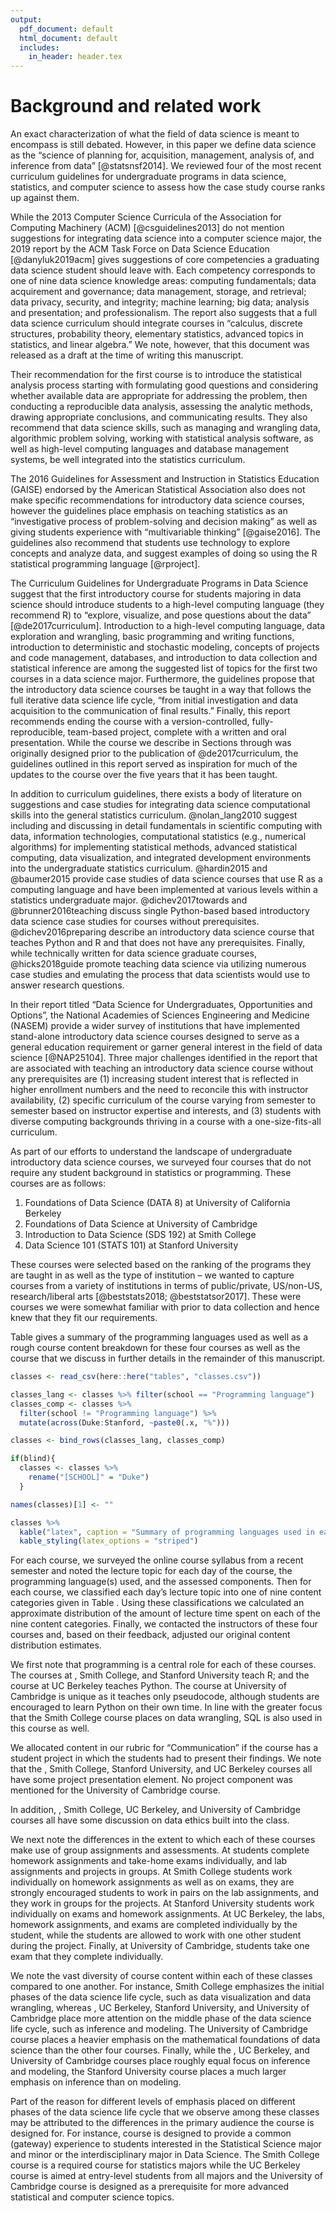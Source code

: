 ```yaml
---
output:
  pdf_document: default
  html_document: default
  includes:
    in_header: header.tex
---
```

# Background and related work
\label{sec:background}

An exact characterization of what the field of data science is meant to encompass is still debated. However, in this paper we define data science as the "science of planning for, acquisition, management, analysis of, and inference from data" [@statsnsf2014]. 
We reviewed four of the most recent curriculum guidelines for undergraduate programs in data science, statistics, and computer science to assess how the case study course ranks up against them.

While the 2013 Computer Science Curricula of the Association for Computing Machinery (ACM) [@csguidelines2013] do not mention suggestions for integrating data science into a computer science major, the 2019 report by the ACM Task Force on Data Science Education [@danyluk2019acm] gives suggestions of core competencies a graduating data science student should leave with. 
Each competency corresponds to one of nine data science knowledge areas: computing fundamentals; data acquirement and governance; data management, storage, and retrieval; data privacy, security, and integrity; machine learning; big data; analysis and presentation; and professionalism. 
The report also suggests that a full data science curriculum should integrate courses in "calculus, discrete structures, probability theory, elementary statistics, advanced topics in statistics, and linear algebra." 
We note, however, that this document was released as a draft at the time of writing this manuscript.

Their recommendation for the first course is to introduce the statistical analysis process starting with formulating good questions and considering whether available data are appropriate for addressing the problem, then conducting a reproducible data analysis, assessing the analytic methods, drawing appropriate conclusions, and communicating results. 
They also recommend that data science skills, such as managing and wrangling data, algorithmic problem solving, working with statistical analysis software, as well as high-level computing languages and database management systems, be well integrated into the statistics curriculum.

The 2016 Guidelines for Assessment and Instruction in Statistics Education (GAISE) endorsed by the American Statistical Association also does not make specific recommendations for introductory data science courses, however the guidelines place emphasis on teaching statistics as an "investigative process of problem-solving and decision making" as well as giving students experience with "multivariable thinking" [@gaise2016]. 
The guidelines also recommend that students use technology to explore concepts and analyze data, and suggest examples of doing so using the R statistical programming language [@rproject].

The Curriculum Guidelines for Undergraduate Programs in Data Science suggest that the first introductory course for students majoring in data science should introduce students to a high-level computing language (they recommend R) to "explore, visualize, and pose questions about the data" [@de2017curriculum]. 
Introduction to a high-level computing language, data exploration and wrangling, basic programming and writing functions, introduction to deterministic and stochastic modeling, concepts of projects and code management, databases, and introduction to data collection and statistical inference are among the suggested list of topics for the first two courses in a data science major. 
Furthermore, the guidelines propose that the introductory data science courses be taught in a way that follows the full iterative data science life cycle, "from initial investigation and data acquisition to the communication of final results." 
Finally, this report recommends ending the course with a version-controlled, fully-reproducible, team-based project, complete with a written and oral presentation. 
While the \school{} course we describe in Sections \ref{sec:course} through \ref{sec:discussion} was originally designed prior to the publication of @de2017curriculum, the guidelines outlined in this report served as inspiration for much of the updates to the course over the five years that it has been taught. 

In addition to curriculum guidelines, there exists a body of literature on suggestions and case studies for integrating data science computational skills into the general statistics curriculum. 
@nolan_lang2010 suggest including and discussing in detail fundamentals in scientific computing with data, information technologies, computational statistics (e.g., numerical algorithms) for implementing statistical methods, advanced statistical computing, data visualization, and integrated development environments into the undergraduate statistics curriculum. 
@hardin2015 and @baumer2015 provide case studies of data science courses that use R as a computing language and have been implemented at various levels within a statistics undergraduate major. 
@dichev2017towards and @brunner2016teaching discuss single Python-based based introductory data science case studies for courses without prerequisites. 
@dichev2016preparing describe an introductory data science course that teaches Python and R and that does not have any prerequisites. 
Finally, while technically written for data science graduate courses, @hicks2018guide promote teaching data science via utilizing numerous case studies and emulating the process that data scientists would use to answer research questions.

In their report titled "Data Science for Undergraduates, Opportunities and Options", the National Academies of Sciences Engineering and Medicine (NASEM) provide a wider survey of institutions that have implemented stand-alone introductory data science courses designed to serve as a general education  requirement or garner general interest in the field of data science [@NAP25104]. 
Three major challenges identified in the report that are associated with teaching an introductory data science course without any prerequisites are (1) increasing student interest that is reflected in higher enrollment numbers and the need to reconcile this with instructor availability, (2) specific curriculum of the course varying from semester to semester based on instructor expertise and interests, and (3) students with diverse computing backgrounds thriving in a course with a one-size-fits-all curriculum.

As part of our efforts to understand the landscape of undergraduate introductory data science courses, we surveyed four courses that do not require any student background in statistics or programming. 
These courses are as follows: 

1. Foundations of Data Science (DATA 8) at University of California Berkeley 
2. Foundations of Data Science at University of Cambridge 
3. Introduction to Data Science (SDS 192) at Smith College 
4. Data Science 101 (STATS 101) at Stanford University 

These courses were selected based on the ranking of the programs they are taught in as well as the type of institution -- we wanted to capture courses from a variety of institutions in terms of public/private, US/non-US, research/liberal arts [@beststats2018; @beststatsor2017]. 
These were courses we were somewhat familiar with prior to data collection and hence knew that they fit our requirements.

Table \ref{tab:class-components} gives a summary of the programming languages used as well as a rough course content breakdown for these four courses as well as the \school{} course that we discuss in further details in the remainder of this manuscript. 

```r
classes <- read_csv(here::here("tables", "classes.csv"))

classes_lang <- classes %>% filter(school == "Programming language")
classes_comp <- classes %>% 
  filter(school != "Programming language") %>%
  mutate(across(Duke:Stanford, ~paste0(.x, "%")))

classes <- bind_rows(classes_lang, classes_comp)

if(blind){
  classes <- classes %>%
    rename("[SCHOOL]" = "Duke")
  }

names(classes)[1] <- ""

classes %>%
  kable("latex", caption = "Summary of programming languages used in each course and the estimated breakdown of percent of class time spent on various course components.", booktabs = TRUE, align = "lccccc") %>%
  kable_styling(latex_options = "striped")
```

For each course, we surveyed the online course syllabus from a recent semester and noted the lecture topic for each day of the course, the programming language(s) used, and the assessed components. 
Then for each course, we classified each day's lecture topic into one of nine content categories given in Table \ref{tab:class-components}. 
Using these classifications we calculated an approximate distribution of the amount of lecture time spent on each of the nine content categories. 
Finally, we contacted the instructors of these four courses and, based on their feedback, adjusted our original content distribution estimates. 

We first note that programming is a central role for each of these courses. 
The courses at \school{}, Smith College, and Stanford University teach R; and the course at UC Berkeley teaches Python. 
The course at University of Cambridge is unique as it teaches only pseudocode, although students are encouraged to learn Python on their own time. 
In line with the greater focus that the Smith College course places on data wrangling, SQL is also used in this course as well.

We allocated content in our rubric for "Communication" if the course has a student project in which the students had to present their findings. 
We note that the \school{}, Smith College, Stanford University, and UC Berkeley courses all have some project presentation element. 
No project component was mentioned for the University of Cambridge course.

In addition, \school{}, Smith College, UC Berkeley, and University of Cambridge courses all have some discussion on data ethics built into the class. 

We next note the differences in the extent to which each of these courses make use of group assignments and assessments. 
At \school{} students complete homework assignments and take-home exams individually, and lab assignments and projects in groups.
At Smith College students work individually on homework assignments as well as on exams, they are strongly encouraged students to work in pairs on the lab assignments, and they work in groups for the projects. 
At Stanford University students work individually on exams and homework assignments. 
At UC Berkeley, the labs, homework assignments, and exams are completed individually by the student, while the students are allowed to work with one other student during the project. 
Finally, at University of Cambridge, students take one exam that they complete individually. 

We note the vast diversity of course content within each of these classes compared to one another. 
For instance, Smith College emphasizes the initial phases of the data science life cycle, such as data visualization and data wrangling, whereas \school{}, UC Berkeley, Stanford University, and University of Cambridge place more attention on the middle phase of the data science life cycle, such as inference and modeling. 
The University of Cambridge course places a heavier emphasis on the mathematical foundations of data science than the other four courses. 
Finally, while the \school{}, UC Berkeley, and University of Cambridge courses place roughly equal focus on inference and modeling, the Stanford University course places a much larger emphasis on inference than on modeling.

Part of the reason for different levels of emphasis placed on different phases of the data science life cycle that we observe among these classes may be attributed to the differences in the primary audience the course is designed for. 
For instance, \school{} course is designed to provide a common (gateway) experience to students interested in the Statistical Science major and minor or the interdisciplinary major in Data Science. 
The Smith College course is a required course for statistics majors while the UC Berkeley course is aimed at entry-level students from all majors and the University of Cambridge course is designed as a prerequisite for more advanced statistical and computer science topics.
